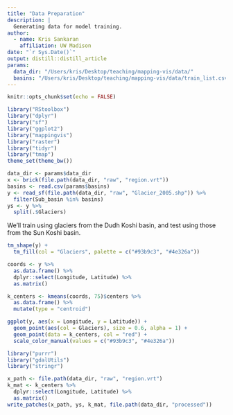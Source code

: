 ```yaml
---
title: "Data Preparation"
description: |
  Generating data for model training.
author:
  - name: Kris Sankaran
    affiliation: UW Madison
date: "`r Sys.Date()`"
output: distill::distill_article
params:
  data_dir: "/Users/kris/Desktop/teaching/mapping-vis/data/"
  basins: "/Users/kris/Desktop/teaching/mapping-vis/data/train_list.csv"
---
```


```r
knitr::opts_chunk$set(echo = FALSE)
```

```r
library("RStoolbox")
library("dplyr")
library("sf")
library("ggplot2")
library("mappingvis")
library("raster")
library("tidyr")
library("tmap")
theme_set(theme_bw())
```

```r
data_dir <- params$data_dir
x <- brick(file.path(data_dir, "raw", "region.vrt"))
basins <- read.csv(params$basins)
y <- read_sf(file.path(data_dir, "raw", "Glacier_2005.shp")) %>%
  filter(Sub_basin %in% basins)
ys <- y %>%
  split(.$Glaciers)
```

We'll train using glaciers from the Dudh Koshi basin, and test using those from
the Sun Koshi basin.

```r
tm_shape(y) +
  tm_fill(col = "Glaciers", palette = c("#93b9c3", "#4e326a"))
```
```r
coords <- y %>%
  as.data.frame() %>%
  dplyr::select(Longitude, Latitude) %>%
  as.matrix()

k_centers <- kmeans(coords, 75)$centers %>%
  as.data.frame() %>%
  mutate(type = "centroid")

ggplot(y, aes(x = Longitude, y = Latitude)) +
  geom_point(aes(col = Glaciers), size = 0.6, alpha = 1) +
  geom_point(data = k_centers, col = "red") +
  scale_color_manual(values = c("#93b9c3", "#4e326a"))
```
```r
library("purrr")
library("gdalUtils")
library("stringr")
```


```r
x_path <- file.path(data_dir, "raw", "region.vrt")
k_mat <- k_centers %>%
  dplyr::select(Longitude, Latitude) %>%
  as.matrix()
write_patches(x_path, ys, k_mat, file.path(data_dir, "processed"))
```

